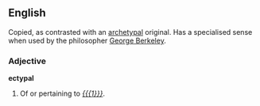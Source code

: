 ==English==
Copied, as contrasted with an [[archetypal]] original. Has a specialised sense when used by the philosopher [[George Berkeley]].
===Adjective===
'''ectypal'''

# Of or pertaining to ''[[{{{1}}}]]''.
#:''{{{2|<!-- example sentence -->}}}''